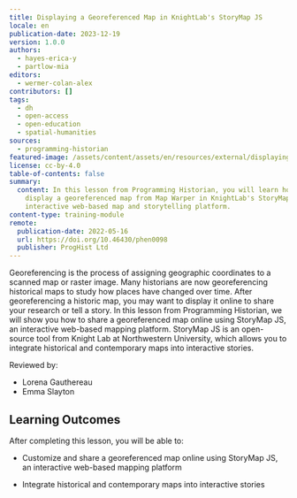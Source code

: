 ```yaml
---
title: Displaying a Georeferenced Map in KnightLab's StoryMap JS
locale: en
publication-date: 2023-12-19
version: 1.0.0
authors:
  - hayes-erica-y
  - partlow-mia
editors:
  - wermer-colan-alex
contributors: []
tags:
  - dh
  - open-access
  - open-education
  - spatial-humanities
sources:
  - programming-historian
featured-image: /assets/content/assets/en/resources/external/displaying-a-georeferenced-map-in-knightlab-storymap-js/featured-image.png
license: cc-by-4.0
table-of-contents: false
summary:
  content: In this lesson from Programming Historian, you will learn how to
    display a georeferenced map from Map Warper in KnightLab's StoryMap JS, an
    interactive web-based map and storytelling platform.
content-type: training-module
remote:
  publication-date: 2022-05-16
  url: https://doi.org/10.46430/phen0098
  publisher: ProgHist Ltd
---
```

Georeferencing is the process of assigning geographic coordinates to a scanned map or raster image.
Many historians are now georeferencing historical maps to study how places have changed over time.
After georeferencing a historic map, you may want to display it online to share your research or
tell a story. In this lesson from Programming Historian, we will show you how to share a
georeferenced map online using StoryMap JS, an interactive web-based mapping platform. StoryMap JS
is an open-source tool from Knight Lab at Northwestern University, which allows you to integrate
historical and contemporary maps into interactive stories.

Reviewed by:

* Lorena Gauthereau
* Emma Slayton

## Learning Outcomes

After completing this lesson, you will be able to:

* Customize and share a georeferenced map online using StoryMap JS, an interactive web-based mapping
  platform
* Integrate historical and contemporary maps into interactive stories

  <ExternalResource title="Interested in learning more?" subtitle="Check out this lesson on Programming Historian's website" url="https://doi.org/10.46430/phen0098" />
